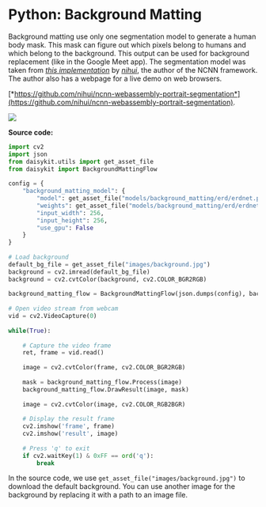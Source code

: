 # Python: Background Matting

Background matting use only one segmentation model to generate a human
body mask. This mask can figure out which pixels belong to humans and
which belong to the background. This output can be used for background
replacement (like in the Google Meet app). The segmentation model was
taken from [*this
implementation*](https://github.com/nihui/ncnn-webassembly-portrait-segmentation)
by [*nihui*](https://github.com/nihui), the author of the NCNN
framework. The author also has a webpage for a live demo on web
browsers.

[*https://github.com/nihui/ncnn-webassembly-portrait-segmentation*](https://github.com/nihui/ncnn-webassembly-portrait-segmentation).

![](/images/python/image8.gif)

**Source code:**

```py
import cv2
import json
from daisykit.utils import get_asset_file
from daisykit import BackgroundMattingFlow
 
config = {
    "background_matting_model": {
        "model": get_asset_file("models/background_matting/erd/erdnet.param"),
        "weights": get_asset_file("models/background_matting/erd/erdnet.bin"),
        "input_width": 256,
        "input_height": 256,
        "use_gpu": False
    }
}
 
# Load background
default_bg_file = get_asset_file("images/background.jpg")
background = cv2.imread(default_bg_file)
background = cv2.cvtColor(background, cv2.COLOR_BGR2RGB)
 
background_matting_flow = BackgroundMattingFlow(json.dumps(config), background)
 
# Open video stream from webcam
vid = cv2.VideoCapture(0)
 
while(True):
 
    # Capture the video frame
    ret, frame = vid.read()
 
    image = cv2.cvtColor(frame, cv2.COLOR_BGR2RGB)
 
    mask = background_matting_flow.Process(image)
    background_matting_flow.DrawResult(image, mask)
 
    image = cv2.cvtColor(image, cv2.COLOR_RGB2BGR)
 
    # Display the result frame
    cv2.imshow('frame', frame)
    cv2.imshow('result', image)
 
    # Press 'q' to exit
    if cv2.waitKey(1) & 0xFF == ord('q'):
        break
```

In the source code, we use `get_asset_file("images/background.jpg")`
to download the default background. You can use another image for the
background by replacing it with a path to an image file.
